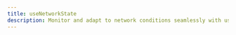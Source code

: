 ---
title: useNetworkState
description: Monitor and adapt to network conditions seamlessly with useNetworkState.
---
